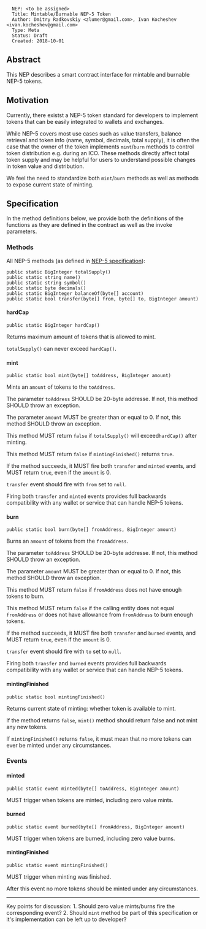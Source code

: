<pre>
  NEP: <to be assigned>
  Title: Mintable/Burnable NEP-5 Token
  Author: Dmitry Radkovskiy <zlumer@gmail.com>, Ivan Kocheshev <ivan.kocheshev@gmail.com>
  Type: Meta
  Status: Draft
  Created: 2018-10-01
</pre>

==Abstract==

This NEP describes a smart contract interface for mintable and burnable NEP-5 tokens.  

==Motivation==

Currently, there existst a NEP-5 token standard for developers to implement tokens that can be easily integrated to wallets and exchanges.

While NEP-5 covers most use cases such as value transfers, balance retrieval and token info (name, symbol, decimals, total supply), it is often the case that the owner of the token implements <code>mint</code>/<code>burn</code> methods to control token distribution e.g. during an ICO. These methods directly affect total token supply and may be helpful for users to understand possible changes in token value and distribution.

We feel the need to standardize both <code>mint</code>/<code>burn</code> methods as well as methods to expose current state of minting.


==Specification==

In the method definitions below, we provide both the definitions of the functions as they are defined in the contract as well as the invoke parameters.

===Methods===

All NEP-5 methods (as defined in [https://github.com/neo-project/proposals/blob/master/nep-5.mediawiki NEP-5 specification]):  
<pre>
public static BigInteger totalSupply()
public static string name()
public static string symbol()
public static byte decimals()
public static BigInteger balanceOf(byte[] account)
public static bool transfer(byte[] from, byte[] to, BigInteger amount)
</pre>

====hardCap====

<pre>
public static BigInteger hardCap()
</pre>

Returns maximum amount of tokens that is allowed to mint.

<code>totalSupply()</code> can never exceed <code>hardCap()</code>.

====mint====

<pre>
public static bool mint(byte[] toAddress, BigInteger amount)
</pre>

Mints an <code>amount</code> of tokens to the <code>toAddress</code>.

The parameter <code>toAddress</code> SHOULD be 20-byte addresse. If not, this method SHOULD throw an exception.

The parameter <code>amount</code> MUST be greater than or equal to 0. If not, this method SHOULD throw an exception.

This method MUST return <code>false</code> if <code>totalSupply()</code> will exceed<code>hardCap()</code> after minting.

This method MUST return <code>false</code> if <code>mintingFinished()</code> returns <code>true</code>.

If the method succeeds, it MUST fire both <code>transfer</code> and <code>minted</code> events, and MUST return <code>true</code>, even if the <code>amount</code> is 0.

<code>transfer</code> event should fire with <code>from</code> set to <code>null</code>.

Firing both <code>transfer</code> and <code>minted</code> events provides full backwards compatibility with any wallet or service that can handle NEP-5 tokens.

====burn====

<pre>
public static bool burn(byte[] fromAddress, BigInteger amount)
</pre>

Burns an <code>amount</code> of tokens from the <code>fromAddress</code>.

The parameter <code>toAddress</code> SHOULD be 20-byte addresse. If not, this method SHOULD throw an exception.

The parameter <code>amount</code> MUST be greater than or equal to 0. If not, this method SHOULD throw an exception.

This method MUST return <code>false</code> if <code>fromAddress</code> does not have enough tokens to burn.

This method MUST return <code>false</code> if the calling entity does not equal <code>fromAddress</code> or does not have allowance from <code>fromAddress</code> to burn enough tokens.

If the method succeeds, it MUST fire both <code>transfer</code> and <code>burned</code> events, and MUST return <code>true</code>, even if the <code>amount</code> is 0.

<code>transfer</code> event should fire with <code>to</code> set to <code>null</code>.

Firing both <code>transfer</code> and <code>burned</code> events provides full backwards compatibility with any wallet or service that can handle NEP-5 tokens.

====mintingFinished====

<pre>
public static bool mintingFinished()
</pre>

Returns current state of minting: whether token is available to mint.

If the method returns <code>false</code>, <code>mint()</code> method should return false and not mint any new tokens.

If <code>mintingFinished()</code> returns <code>false</code>, it must mean that no more tokens can ever be minted under any circumstances.

===Events===

====minted====

<pre>
public static event minted(byte[] toAddress, BigInteger amount)
</pre>

MUST trigger when tokens are minted, including zero value mints.

====burned====

<pre>
public static event burned(byte[] fromAddress, BigInteger amount)
</pre>

MUST trigger when tokens are burned, including zero value burns.

====mintingFinished====

<pre>
public static event mintingFinished()
</pre>

MUST trigger when minting was finished.

After this event no more tokens should be minted under any circumstances.

----

Key points for discussion:  
1. Should zero value mints/burns fire the corresponding event?  
2. Should <code>mint</code> method be part of this specification or it's implementation can be left up to developer?
